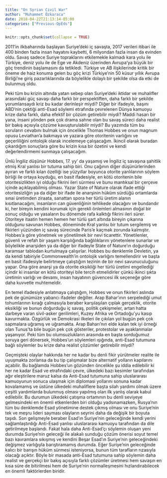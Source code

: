 ```yaml
---
title: "On Syrian Civil War"
author: "Muhammet Özkaraca"
date: 2018-04-22T21:13:14-05:00
categories: ["Previous-OpEds"]
---
```


```r
knitr::opts_chunk$set(collapse = TRUE)
```

2011’in ilkbaharında başlayan Suriye’deki iç savaşta, 2017 verileri itibari ile 400 binden fazla insan hayatını kaybetti, 6 milyondan fazla insan da evinden oldu. Savaş sadece Suriye topraklarını etkilemekle kalmadı kara yolu ile Türkiye, deniz yolu ile de Ege ve Akdeniz üzerinden Avrupa’ya büyük bir göç trendinin başlamasını da tetikledi. Türkiye ve AB ilişkilerinde kritik bir öneme de haiz konuma gelen bu göç krizi Türkiye’nin 50 küsur yıllık Avrupa Birliği’ne giriş pazarlıklarında da böylelikle dolaylı bir şekilde olsa da etki de bulunmuş oldu.

Peki tüm bu krizin altında yatan sebep olan Suriye’deki iktidar ve muhalifler arasındaki güç savaşı daha farklı bir perspektiften, daha farklı bir şekilde yorumlansaydı kriz bu kadar derinleşir miydi? Diğer bir ifadeyle, başını ABD’nin çektiği anti-Esad söylemi etrafında çevrelenen Dünya kamuoyu krize daha farklı, daha efektif bir çözüm getirebilir miydi? Maddi hasarı bir yana, insani yönden pek çok drama sahne olan bu savaş süreci daha realist bir bakış açısıyla çözüme kavuşturulabilir miydi? Bu yazımda tüm bu soruların cevabını bulmak için öncelikle Thomas Hobbes ve onun magnum opusu Leviathan’a bakmaya ve yazara göre otoritenin varlığını ve geçerliliğini ontolojik olarak incelemeye çalışacağım. İkincil olarak buradan çıkardığım sonuçlara göre bu krizin kısa bir özetini ve kendi değerlendirmemi sunmaya çalışacağım.

Ünlü İngiliz düşünür Hobbes, 17. yy’ da yaşamış ve İngiliz iç savaşına şahitlik etmiş Kral yanlısı bir tutuma sahip biri. Onu çağının diğer düşünürlerinden ayıran ve farklı kılan özelliği ise yüzyıllar boyunca otorite yanlılarının söylem birliği ile ortaya koyduğu, en basit ifadesiyle, en kötü otoritenin bile otoritesizlikten iyi olduğu fikrini ileri sürmesi ve bunu mantıksal bir çerçeve içinde açıklayabilmiş olması. Yazar State of Nature olarak ifade ettiği otoritesizliğin ya da diğer bir ifade ile anarşinin hüküm sürdüğü ortamlarda sınai üretimden ziraata, sanattan spora her türlü üretim alanın kısıtlanacağını, insanların can güvenliğinin tehlikede olacağını ve bundandır ki, her bireyin kendini korumak için gerekli önlemleri almasının doğal bir sonuç olduğu ve yasaların bu dönemde rafa kalktığı fikrini ileri sürer. Otoriteye itaatin hemen hemen her türlü şart altında bireyin çıkarına olduğunu savunan Hobbes, döneminde Kral yanlısı bir tutum sergilemiş ve fikirleri yüzünden iç savaş sürecinde Paris’e kaçmak zorunda kalmıştır. Hobbes’a göre yönetmek ve yönetilmek bir nevi ticarettir. Yönetilenler, güvenli ve refah bir yaşam karşılığında bağlılıklarını yönetenlere sunarlar ve böylelikle anarşiden ya da diğer bir ifadeyle State of Nature’ın doğurduğu karamsar tablodan kurtulmaya çalışırlar. Hobbes bu denklemle Devletin, ya da kendi tabiriyle Commonwealth’in ontolojik varlığını temellendirir ve başta en basit ifadesiyle belirtmeye çalıştığım tezinin de bir nevi savunuculuğunu yapar. Ona göre anarşi ya da otorite eksikliği her türlü üretimi engellediği içindir ki insanlar en kötü otoriteyi bile tercih etmelidirler çünkü ikinci şıkta üretimin varlığı ve devamı, insan hayatının güvencesi ilk seçeneğe göre daha kuvvetle muhtemeldir.

En temel ifadesiyle anlatmaya çalıştığım, Hobbes ve onun fikirleri aslında pek de günümüze yabancı ifadeler değiller. Arap Bahar’ının serpelediği umut tohumlarının kırağı çalmasıyla beraber karşılaşılan çıplak gerçeklik, otorite eksikliği ve bunun doğurduğu iç savaş, politik çekişmeler, artan hatta darbeye varan sivil-asker gerilimleri, Kuzey Afrika ve Ortadoğu’yu kasıp kavurmakta. Özgürlük ve Demokrasi ilkeleri ile çıkılan yol bugün pek çok sapmalara uğramış ve uğramakta. Arap Baharı’nın elde kalan tek iyi örneği olan Tunus’ta bile bugün pek çok gösteriler, protestolar ve ayaklanmalar yaşanıyor. Peki tüm bu olumsuzlukların arasında en başta sorduğumuz soruya geri dönersek, Hobbes’un söylemleri ışığında, anti-Esad tutumuna bağlı söylemler bu krize daha realist çözümler getirebilir miydi?

Geçmişteki olaylar hakkında her ne kadar bu denli fikir yürütmeler realite ile uyuşmakta zorlansa da bu tip çalışmalar bize alternatif yolların kapılarını açabilir. Bu bağlamda Hobbes’un gözünden öncelikle şu iddia edilebilir ki her ne kadar Esad ve etrafındaki çevre, ülkedeki bazı kesimler tarafından ağır eleştirilere maruz kalsa da Anti-Esad tutumuna sahip uluslararası kamuoyunun sonuca ulaşmak için diplomasi yollarını sonuna kadar kovalamamış ve üstüne ülkedeki muhaliflere başta silah yardımı olmak üzere çeşitli yardımlarda bulunmuş olması yapılmış olan ilk yanlış olarak kabul edilebilir. Bu durumun ülkedeki çatışma ortamının bu denli seviyeye gelmesindeki en önemli etkenlerden biri olduğu yadsınamazken, Rusya’nın tüm bu denklemde Esad yönetimine destek çıkmış olması ve onu Suriye’nin tek ve meşru lideri sayması olayların seyrini daha da değişik bir boyuta taşıdı. Son gelişmeyle beraber Esad’ın Suriye’nin geleceğinde kendi yerini sağlamlaştırdığı Anti-Esad yanlısı uluslararası kamuoyu tarafından da dile getirilmeye başlandı. Fakat hala daha Anti-Esad’çı söylemin oluşan yeni durumda Suriye’nin geleceği ile alakalı sunduğu çözüm önerisi soyut temel bazı kavramlara sıkışmış ve kendini Beşar Esad’ın Suriye’nin geleceğindeki değişmez varlığıyla barıştıramamış durumda. Eğer Suriye’nin geleceğinde kalıcı bir barışın hüküm sürmesi isteniyorsa, bunun tüm tarafların rızasıyla olacağı açıktır. Böyle bir masada anti-Esad tutumuna sahip söylemin daha realist ve gerçekçi bir bakış açısıyla farklı çözümler üretmesi hem savaşın en kısa süre de bitirilmesi hem de Suriye’nin normalleşmesini hızlandırabilecek en önemli faktörlerden biridir.


